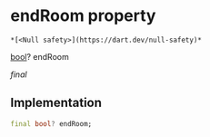 # endRoom property

    *[<Null safety>](https://dart.dev/null-safety)*

[bool](https://api.flutter.dev/flutter/dart-core/bool-class.html)? endRoom

_final_

## Implementation

```dart
final bool? endRoom;


```
